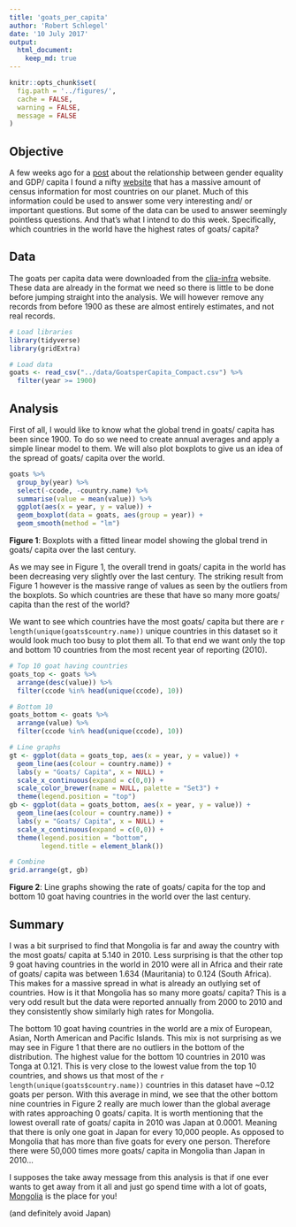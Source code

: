 ```yaml
---
title: 'goats_per_capita'
author: 'Robert Schlegel'
date: '10 July 2017'
output: 
  html_document:
    keep_md: true
---
```


```r
knitr::opts_chunk$set(
  fig.path = '../figures/',
  cache = FALSE,
  warning = FALSE, 
  message = FALSE
)
```

## Objective
A few weeks ago for a [post](http://kelpsandthings.org/robert/r/gender-and-gdp/) about the relationship between gender equality and GDP/ capita I found a nifty [website](https://www.clio-infra.eu/) that has a massive amount of census information for most countries on our planet. Much of this information could be used to answer some very interesting and/ or important questions. But some of the data can be used to answer seemingly pointless questions. And that's what I intend to do this week. Specifically, which countries in the world have the highest rates of goats/ capita?

## Data
The goats per capita data were downloaded from the [clia-infra](https://www.clio-infra.eu/Indicators/GoatsperCapita.html) website. These data are already in the format we need so there is little to be done before jumping straight into the analysis. We will however remove any records from before 1900 as these are almost entirely estimates, and not real records.

```r
# Load libraries
library(tidyverse)
library(gridExtra)

# Load data
goats <- read_csv("../data/GoatsperCapita_Compact.csv") %>% 
  filter(year >= 1900)
```

## Analysis
First of all, I would like to know what the global trend in goats/ capita has been since 1900. To do so we need to create annual averages and apply a simple linear model to them. We will also plot boxplots to give us an idea of the spread of goats/ capita over the world.

```r
goats %>% 
  group_by(year) %>% 
  select(-ccode, -country.name) %>% 
  summarise(value = mean(value)) %>% 
  ggplot(aes(x = year, y = value)) +
  geom_boxplot(data = goats, aes(group = year)) +
  geom_smooth(method = "lm")
```

**Figure 1**: Boxplots with a fitted linear model showing the global trend in goats/ capita over the last century.

As we may see in Figure 1, the overall trend in goats/ capita in the world has been decreasing very slightly over the last century. The striking result from Figure 1 however is the massive range of values as seen by the outliers from the boxplots. So which countries are these that have so many more goats/ capita than the rest of the world?

We want to see which countries have the most goats/ capita but there are `r length(unique(goats$country.name))` unique countries in this dataset so it would look much too busy to plot them all. To that end we want only the top and bottom 10 countries from the most recent year of reporting (2010).

```r
# Top 10 goat having countries
goats_top <- goats %>% 
  arrange(desc(value)) %>% 
  filter(ccode %in% head(unique(ccode), 10))

# Bottom 10
goats_bottom <- goats %>% 
  arrange(value) %>% 
  filter(ccode %in% head(unique(ccode), 10))

# Line graphs
gt <- ggplot(data = goats_top, aes(x = year, y = value)) +
  geom_line(aes(colour = country.name)) +
  labs(y = "Goats/ Capita", x = NULL) +
  scale_x_continuous(expand = c(0,0)) +
  scale_color_brewer(name = NULL, palette = "Set3") +
  theme(legend.position = "top")
gb <- ggplot(data = goats_bottom, aes(x = year, y = value)) +
  geom_line(aes(colour = country.name)) +
  labs(y = "Goats/ Capita", x = NULL) +
  scale_x_continuous(expand = c(0,0)) +
  theme(legend.position = "bottom",
        legend.title = element_blank())

# Combine
grid.arrange(gt, gb)
```

**Figure 2**: Line graphs showing the rate of goats/ capita for the top and bottom 10 goat having countries in the world over the last century.

## Summary
I was a bit surprised to find that Mongolia is far and away the country with the most goats/ capita at 5.140 in 2010. Less surprising is that the other top 9 goat having countries in the world in 2010 were all in Africa and their rate of goats/ capita was between 1.634 (Mauritania) to 0.124 (South Africa). This makes for a massive spread in what is already an outlying set of countries. How is it that Mongolia has so many more goats/ capita? This is a very odd result but the data were reported annually from 2000 to 2010 and they consistently show similarly high rates for Mongolia.

The bottom 10 goat having countries in the world are a mix of European, Asian, North American and Pacific Islands. This mix is not surprising as we may see in Figure 1 that there are no outliers in the bottom of the distribution. The highest value for the bottom 10 countries in 2010 was Tonga at 0.121. This is very close to the lowest value from the top 10 countries, and shows us that most of the `r length(unique(goats$country.name))` countries in this dataset have ~0.12 goats per person. With this average in mind, we see that the other bottom nine countries in Figure 2 really are much lower than the global average with rates approaching 0 goats/ capita. It is worth mentioning that the lowest overall rate of goats/ capita in 2010 was Japan at 0.0001. Meaning that there is only one goat in Japan for every 10,000 people. As opposed to Mongolia that has more than five goats for every one person. Therefore there were 50,000 times more goats/ capita in Mongolia than Japan in 2010...

I supposes the take away message from this analysis is that if one ever wants to get away from it all and just go spend time with a lot of goats, [Mongolia](http://www.mfa.gov.mn/?lang=en) is the place for you! 

(and definitely avoid Japan)

